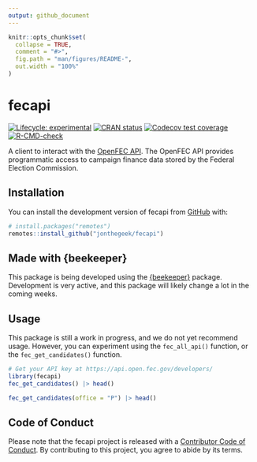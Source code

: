 ```yaml
---
output: github_document
---
```


<!-- README.md is generated from README.Rmd. Please edit that file -->

```r
knitr::opts_chunk$set(
  collapse = TRUE,
  comment = "#>",
  fig.path = "man/figures/README-",
  out.width = "100%"
)
```

# fecapi

<!-- badges: start -->
[![Lifecycle: experimental](https://img.shields.io/badge/lifecycle-experimental-orange.svg)](https://lifecycle.r-lib.org/articles/stages.html#experimental)
[![CRAN status](https://www.r-pkg.org/badges/version/fecapi)](https://CRAN.R-project.org/package=fecapi)
[![Codecov test coverage](https://codecov.io/gh/jonthegeek/fecapi/branch/main/graph/badge.svg)](https://app.codecov.io/gh/jonthegeek/fecapi?branch=main)
[![R-CMD-check](https://github.com/jonthegeek/fecapi/actions/workflows/R-CMD-check.yaml/badge.svg)](https://github.com/jonthegeek/fecapi/actions/workflows/R-CMD-check.yaml)
<!-- badges: end -->

A client to interact with the [OpenFEC API](https://api.open.fec.gov/developers/). 
The OpenFEC API provides programmatic access to campaign finance data stored by the Federal Election Commission.

## Installation

You can install the development version of fecapi from [GitHub](https://github.com/) with:

``` r
# install.packages("remotes")
remotes::install_github("jonthegeek/fecapi")
```

## Made with {beekeeper}

This package is being developed using the [{beekeeper}](https://beekeeper.api2r.org/) package.
Development is very active, and this package will likely change a lot in the coming weeks.

## Usage

This package is still a work in progress, and we do not yet recommend usage.
However, you can experiment using the `fec_all_api()` function, or the `fec_get_candidates()` function.

```r
# Get your API key at https://api.open.fec.gov/developers/
library(fecapi)
fec_get_candidates() |> head()

fec_get_candidates(office = "P") |> head()
```

## Code of Conduct

Please note that the fecapi project is released with a [Contributor Code of Conduct](https://jonthegeek.github.io/fecapi/CODE_OF_CONDUCT.html). By contributing to this project, you agree to abide by its terms.
